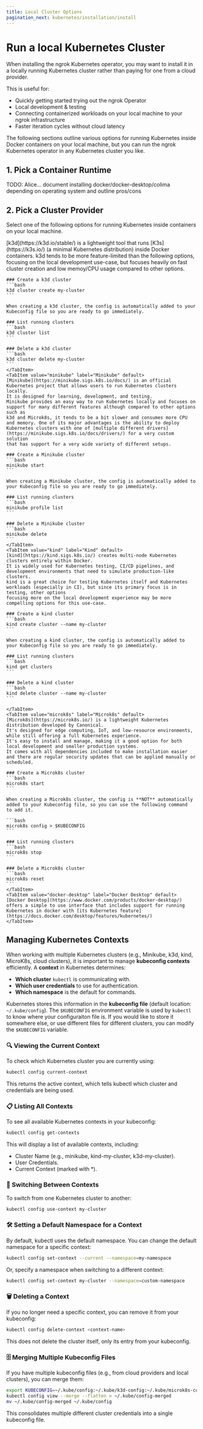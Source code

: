 ```yaml
---
title: Local Cluster Options
pagination_next: kubernetes/installation/install
---
```



# Run a local Kubernetes Cluster

When installing the ngrok Kubernetes operator, you may want to install it in a locally running Kubernetes cluster rather than paying for one from a cloud provider.

This is useful for:

- Quickly getting started trying out the ngrok Operator
- Local development & testing
- Connecting containerized workloads on your local machine to your ngrok infrastructure
- Faster iteration cycles without cloud latency

The following sections outline various options for running Kubernetes inside Docker containers on your local machine, but you can run the ngrok Kubernetes operator in any Kubernetes cluster you like.

## 1. Pick a Container Runtime

TODO: Alice... document installing docker/docker-desktop/colima depending on operating system and outline pros/cons

## 2. Pick a Cluster Provider

Select one of the following options for running Kubernetes inside containers on your local machine.

<!-- prettier-ignore-start -->

<Tabs groupId="k8s-provider" queryString="k8s-provider">
	<TabItem value="k3s" label="k3s" default>
	[k3d](https://k3d.io/stable/) is a lightweight tool that runs [K3s](https://k3s.io/) (a minimal Kubernetes distribution) inside Docker containers. 
	k3d tends to be more feature-limited than the following options, focusing on the local development use-case, but focuses heavily on fast cluster creation and low memoy/CPU usage
	compared to other options.

    ### Create a k3d cluster
    ```bash
    k3d cluster create my-cluster
    ```

    When creating a k3d cluster, the config is automatically added to your Kubeconfig file so you are ready to go immediately.

    ### List running clusters
    ```bash
    k3d cluster list
    ```

    ### Delete a k3d cluster
    ```bash
    k3d cluster delete my-cluster
    ```
    </TabItem>
    <TabItem value="minikube" label="Minikube" default>
    [Minikube](https://minikube.sigs.k8s.io/docs/) is an official Kubernetes project that allows users to run Kubernetes clusters locally.
    It is designed for learning, development, and testing.
    Minikube provides an easy way to run Kubernetes locally and focuses on support for many different features although compared to other options such as
    k3d and Microk8s, it tends to be a bit slower and consumes more CPU and memory. One of its major advantages is the ability to deploy Kubernetes clusters with one of [multiple different drivers](https://minikube.sigs.k8s.io/docs/drivers/) for a very custom solution
    that has support for a very wide variety of different setups.

    ### Create a Minikube cluster
    ```bash
    minikube start
    ```

    When creating a Minikube cluster, the config is automatically added to your Kubeconfig file so you are ready to go immediately.

    ### List running clusters
    ```bash
    minikube profile list
    ```

    ### Delete a Minikube cluster
    ```bash
    minikube delete
    ```
    </TabItem>
    <TabItem value="kind" label="Kind" default>
    [kind](https://kind.sigs.k8s.io/) creates multi-node Kubernetes clusters entirely within Docker.
    It is widely used for Kubernetes testing, CI/CD pipelines, and development environments that need to simulate production-like clusters.
    kind is a great choice for testing Kubernetes itself and Kubernetes workloads (especially in CI), but since its primary focus is in testing, other options
    focusing more on the local development experience may be more compelling options for this use-case.

    ### Create a kind cluster
    ```bash
    kind create cluster --name my-cluster
    ```

    When creating a kind cluster, the config is automatically added to your Kubeconfig file so you are ready to go immediately.

    ### List running clusters
    ```bash
    kind get clusters
    ```

    ### Delete a kind cluster
    ```bash
    kind delete cluster --name my-cluster
    ```

    </TabItem>
    <TabItem value="microk8s" label="Microk8s" default>
    [Microk8s](https://microk8s.io/) is a lightweight Kubernetes distribution developed by Canonical.
    It's designed for edge computing, IoT, and low-resource environments, while still offering a full Kubernetes experience.
    It's easy to install and manage, making it a good option for both local development and smaller production systems.
    It comes with all dependencies included to make installation easier and there are regular security updates that can be applied manually or scheduled.

    ### Create a Microk8s cluster
    ```bash
    microk8s start
    ```

    When creating a Microk8s cluster, the config is **NOT** automatically added to your Kubeconfig file, so you can use the following command
    to add it.

    ```bash
    microk8s config > $KUBECONFIG
    ```

    ### List running clusters
    ```bash
    microk8s stop
    ```

    ### Delete a Microk8s cluster
    ```bash
    microk8s reset
    ```
    </TabItem>
    <TabItem value="docker-desktop" label="Docker Desktop" default>
    [Docker Desktop](https://www.docker.com/products/docker-desktop/) offers a simple to use interface that includes support for running Kubernetes in docker with [its Kubernetes feature](https://docs.docker.com/desktop/features/kubernetes/)
    </TabItem>

</Tabs>
<!-- prettier-ignore-end -->

## Managing Kubernetes Contexts

When working with multiple Kubernetes clusters (e.g., Minikube, k3d, kind, MicroK8s, cloud clusters), it is important to manage **kubeconfig contexts** efficiently.
A **context** in Kubernetes determines:

- **Which cluster** `kubectl` is communicating with.
- **Which user credentials** to use for authentication.
- **Which namespace** is the default for commands.

Kubernetes stores this information in the **kubeconfig file** (default location: `~/.kube/config`).
The `$KUBECONFIG` environment variable is used by `kubectl` to know where your configuraiton file is.
If you would like to store it somewhere else, or use different files for different clusters, you can modify the `$KUBECONFIG` variable.

### 🔍 Viewing the Current Context

To check which Kubernetes cluster you are currently using:

```bash
kubectl config current-context
```

This returns the active context, which tells kubectl which cluster and credentials are being used.

### 📋 Listing All Contexts

To see all available Kubernetes contexts in your kubeconfig:

```bash
kubectl config get-contexts
```

This will display a list of available contexts, including:

- Cluster Name (e.g., minikube, kind-my-cluster, k3d-my-cluster).
- User Credentials.
- Current Context (marked with \*).

### 🔄 Switching Between Contexts

To switch from one Kubernetes cluster to another:

```bash
kubectl config use-context my-cluster
```

### 🛠️ Setting a Default Namespace for a Context

By default, kubectl uses the default namespace. You can change the default namespace for a specific context:

```bash
kubectl config set-context --current --namespace=my-namespace
```

Or, specify a namespace when switching to a different context:

```bash
kubectl config set-context my-cluster --namespace=custom-namespace
```

### 🗑️ Deleting a Context

If you no longer need a specific context, you can remove it from your kubeconfig:

```bash
kubectl config delete-context <context-name>
```

This does not delete the cluster itself, only its entry from your kubeconfig.

### 🗄️ Merging Multiple Kubeconfig Files

If you have multiple kubeconfig files (e.g., from cloud providers and local clusters), you can merge them:

```bash
export KUBECONFIG=~/.kube/config:~/.kube/k3d-config:~/.kube/microk8s-config
kubectl config view --merge --flatten > ~/.kube/config-merged
mv ~/.kube/config-merged ~/.kube/config
```

This consolidates multiple different cluster credentials into a single kubeconfig file.
